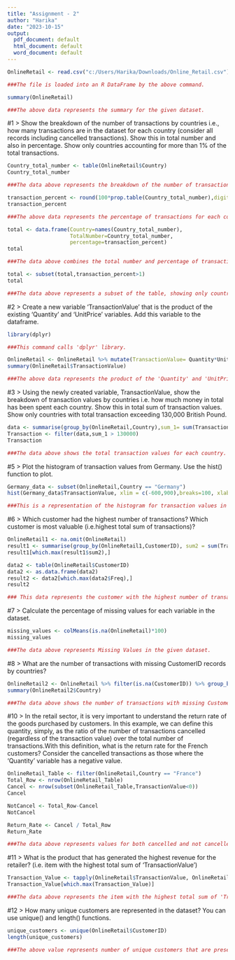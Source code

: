 ---
title: "Assignment - 2"
author: "Harika"
date: "2023-10-15"
output:
  pdf_document: default
  html_document: default
  word_document: default
---



```{r}
OnlineRetail <- read.csv("c:/Users/Harika/Downloads/Online_Retail.csv")
```
```{r}
###The file is loaded into an R DataFrame by the above command.
```

```{r}
summary(OnlineRetail)
```
```{r}
###The above data represents the summary for the given dataset.
```


#1 > Show the breakdown of the number of transactions by countries i.e., how many transactions are in the dataset for each country (consider all records including cancelled transactions). Show this in total number and also in percentage. Show only countries accounting for more than 1% of the total transactions.

```{r}
Country_total_number <- table(OnlineRetail$Country)
Country_total_number
```
```{r}
###The data above represents the breakdown of the number of transactions by country from the given dataset.
```

```{r}
transaction_percent <- round(100*prop.table(Country_total_number),digits = 2)
transaction_percent
```
```{r}
###The above data represents the percentage of transactions for each country.
```

```{r}
total <- data.frame(Country=names(Country_total_number),
                    TotalNumber=Country_total_number, 
                    percentage=transaction_percent)
total
```
```{r}
###The data above combines the total number and percentage of transactions into a table.
```

```{r}
total <- subset(total,transaction_percent>1)
total
```
```{r}
###The data above represents a subset of the table, showing only countries that account for more than 1% of the total transactions.
```


#2 > Create a new variable ‘TransactionValue’ that is the product of the existing ‘Quantity’ and ‘UnitPrice’ variables. Add this variable to the dataframe.

```{r}
library(dplyr)
```
```{r}
###This command calls 'dplyr' library.
```

```{r}
OnlineRetail <- OnlineRetail %>% mutate(TransactionValue= Quantity*UnitPrice)
summary(OnlineRetail$TransactionValue)
```
```{r}
###The above data represents the product of the 'Quantity' and 'UnitPrice' variables and assigned the result to a new variable named 'TransactionValue'.
```

#3 > Using the newly created variable, TransactionValue, show the breakdown of transaction values by countries i.e. how much money in total has been spent each country. Show this in total sum of transaction values. Show only countries with total transaction exceeding 130,000 British Pound.

```{r}
data <- summarise(group_by(OnlineRetail,Country),sum_1= sum(TransactionValue))
Transaction <- filter(data,sum_1 > 130000)
Transaction
```
```{r}
###The data above shows the total transaction values for each country. It includes only those countries where the total transaction value exceeds 130,000 British pounds.
```

#5 > Plot the histogram of transaction values from Germany. Use the hist() function to plot.

```{r}
Germany_data <- subset(OnlineRetail,Country == "Germany")
hist(Germany_data$TransactionValue, xlim = c(-600,900),breaks=100, xlab = "Transaction Values of Germany", main = "Histogram of Germany Transaction Values")
```
```{r}
###This is a representation of the histogram for transaction values in Germany.
```

#6 > Which customer had the highest number of transactions? Which customer is most valuable (i.e.highest total sum of transactions)?

```{r}
OnlineRetail1 <- na.omit(OnlineRetail)
result1 <- summarise(group_by(OnlineRetail1,CustomerID), sum2 = sum(TransactionValue))
result1[which.max(result1$sum2),]
```
```{r}
data2 <- table(OnlineRetail$CustomerID)
data2 <- as.data.frame(data2)
result2 <- data2[which.max(data2$Freq),]
result2
```
```{r}
### This data represents the customer with the highest number of transactions and the most valuable customer.
```

#7 > Calculate the percentage of missing values for each variable in the dataset.

```{r}
missing_values <- colMeans(is.na(OnlineRetail)*100)
missing_values
```
```{r}
###The data above represents Missing Values in the given dataset.
```

#8 > What are the number of transactions with missing CustomerID records by countries? 

```{r}
OnlineRetail2 <- OnlineRetail %>% filter(is.na(CustomerID)) %>% group_by(Country)
summary(OnlineRetail2$Country)
```
```{r}
###The data above shows the number of transactions with missing CustomerID records, records by countries.
```

#10 > In the retail sector, it is very important to understand the return rate of the goods purchased by customers. In this example, we can define this quantity, simply, as the ratio of the number of transactions cancelled (regardless of the transaction value) over the total number of transactions.With this definition, what is the return rate for the French customers? Consider the cancelled transactions as those where the ‘Quantity’ variable has a negative value.

```{r}
OnlineRetail_Table <- filter(OnlineRetail,Country == "France")
Total_Row <- nrow(OnlineRetail_Table)
Cancel <- nrow(subset(OnlineRetail_Table,TransactionValue<0))
Cancel
```
```{r}
NotCancel <- Total_Row-Cancel
NotCancel
```
```{r}
Return_Rate <- Cancel / Total_Row
Return_Rate
```
```{r}
###The data above represents values for both cancelled and not cancelled transactions, as well as the return rate.
```

#11 > What is the product that has generated the highest revenue for the retailer? (i.e. item with the highest total sum of ‘TransactionValue’)

```{r}
Transaction_Value <- tapply(OnlineRetail$TransactionValue, OnlineRetail$StockCode, sum)
Transaction_Value[which.max(Transaction_Value)]
```
```{r}
###The data above represents the item with the highest total sum of 'Transaction Value'.
```

#12 > How many unique customers are represented in the dataset? You can use unique() and length() functions. 

```{r}
unique_customers <- unique(OnlineRetail$CustomerID)
length(unique_customers)
```
```{r}
###The above value represents number of unique customers that are present in the given dataset.
```






















